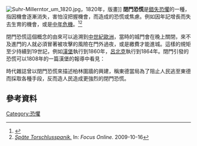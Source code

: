 [[File:Suhr-Millerntor_um_1820.jpg|thumb]]，1820年，版畫]]
'''閉門恐慌'''是[[錯失恐懼|錯失恐懼]]的一種，指因機會逐漸消失，害怕沒把握機會，而造成的恐慌或焦慮。例如因年記增長而失去生育的機會，或是[[中年危機|中年危機]]。<ref>{{cite book|author=Olga Ejikhine|url=http://books.google.com/books?id=nyEWvDdIlxwC&pg=PT289&dq=Torschlusspanik&hl=de&ei=AYijTLqxHo7EswbisPWXCA&sa=X&oi=book_result&ct=result&resnum=9&ved=0CE4Q6AEwCA#v=onepage&q=Torschlusspanik&f=false|title=Beim Wort genommen: der Sprachführer durch die Welt der Redewendungen|language=de}}</ref><ref>[http://www.focus.de/gesundheit/gesundleben/partnerschaft/beziehung/tid-15839/midlife-crisis-spaete-torschlusspanik_aid_444483.html ''Späte Torschlusspanik.''] {{Wayback|url=http://www.focus.de/gesundheit/gesundleben/partnerschaft/beziehung/tid-15839/midlife-crisis-spaete-torschlusspanik_aid_444483.html |date=20171003033348 }} In: ''Focus Online.'' 2009-10-16</ref>

閉門恐慌這個概念的由來可以追溯到[[中世紀歐洲|中世紀歐洲]]，當時的城門會在晚上關閉，來不及進門的人就必須冒著被攻擊的風險在門外過夜，或是繳費才能進城。這樣的規矩至少持續到19世記，例如[[漢堡|漢堡]]執行到1860年，[[呂北克|呂北克]]執行到1864年。閉門引發的恐慌可以1808年的一篇漢堡的報導中看見：{{quote|昨天晚上漢堡關門引發生衝突，當時天氣仍很好，卻有上千人被關在門外。群眾向荷蘭軍人丟石頭，軍人先開槍示警，之後向民眾開槍，造成數人死亡、多人受傷。此事可能造成了集體恐慌。<ref>{{cite|title=Augsburgische Ordinari Postzeitung|quote=Gestern Abends entstand bey dem Thorschluß von Hamburg, wo bey schönem Wetter mehrere tausend Menschen versperrt worden waren, ein Tumult. Das Volk warf auf das wachhabende holländische Militär mit Steinen, welches erst blind, dann scharf feuerte, wodurch einige Menschen getödtet, und mehrere verwundet wurden." Daraus ergab sich wohl auch eine große Massenpanik.|date=1808-05-02|volume=105|page=S.3|language=de|url=http://nbn-resolving.de/urn:nbn:de:bvb:384-sustba000042-7}}</ref>}}

時代雜誌曾以閉門恐慌來描述柏林圍牆的興建，稱東德當局為了阻止人民逃至東德而採取各種手段，反而造人民造成更強烈的閉門恐慌。{{quote|上週一場奇怪而嚴重疾病影響了共產東德，幾乎成了大傳染病。這個病叫作「{{lang|de|Torschlusspanik}}」，意思是對關門感到恐懼。東德領導者各種阻止難民進入西方的手段似乎都反而讓它更嚴重。副總理[[維利·斯多夫|維利·斯多夫]]宣佈新的阻止難民秘密計畫當天——據稱是因為工人代表的要求——有1532位東德人跨過國界進入西德的[[馬林費爾德|馬林費爾德]]難民營。<ref>{{cite magazine|quote=Last week a curious and serious malady was affecting Communist East Germany and reaching almost epidemic proportions. The name of the disease was ''Torschlusspanik'', which literally means 'fear of gate closing'. Everything East German leaders did to shut off the flow of refugees to the West seemed, instead, to spur it on. The day that Deputy Premier Willi Stoph announced new secret measures to halt the refugees—ostensibly at the urging of "delegations of workers"—1.532 East Germans beat it over the border and checked into the big Marienfelde refugee center in West Berlin|language=en|publisher=Time|date=1961-08-18|url=https://content.time.com/time/magazine/article/0,9171,872657,00.html|title=World: Torschlusspanik|access-date=2021-03-19|archive-date=2021-02-26|archive-url=https://web.archive.org/web/20210226165204/http://content.time.com/time/magazine/article/0,9171,872657,00.html|dead-url=no}}</ref>}}

== 參考資料==
{{wiktionary|Torschlusspanik}}
{{reflist}}

{{情緒}}
[[Category:恐懼|Category:恐懼]]